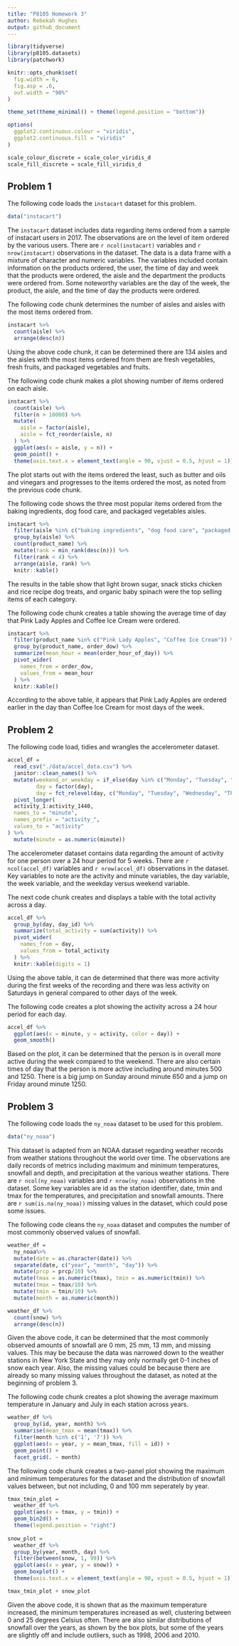```yaml
---
title: "P8105 Homework 3"
author: Rebekah Hughes
output: github_document
---
```



```r
library(tidyverse)
library(p8105.datasets)
library(patchwork)

knitr::opts_chunk$set(
  fig.width = 6,
  fig.asp = .6,
  out.width = "90%"
)

theme_set(theme_minimal() + theme(legend.position = "bottom"))

options(
  ggplot2.continuous.colour = "viridis",
  ggplot2.continuous.fill = "viridis"
)

scale_colour_discrete = scale_color_viridis_d
scale_fill_discrete = scale_fill_viridis_d
```

## Problem 1

The following code loads the `instacart` dataset for this problem.

```r
data("instacart")
```

The `instacart` dataset includes data regarding items ordered from a sample of instacart users in 2017. The observations are on the level of item ordered by the various users. There are `r ncol(instacart)` variables and `r nrow(instacart)` observations in the dataset. The data is a data frame with a mixture of character and numeric variables. The variables included contain information on the products ordered, the user, the time of day and week that the products were ordered, the aisle and the department the products were ordered from. Some noteworthy variables are the day of the week, the product, the aisle, and the time of day the products were ordered.


The following code chunk determines the number of aisles and aisles with the most items ordered from.

```r
instacart %>%
  count(aisle) %>% 
  arrange(desc(n))
```

Using the above code chunk, it can be determined there are 134 aisles and the aisles with the most items ordered from them are fresh vegetables, fresh fruits, and packaged vegetables and fruits.


The following code chunk makes a plot showing number of items ordered on each aisle.

```r
instacart %>%
  count(aisle) %>% 
  filter(n > 10000) %>% 
  mutate(
    aisle = factor(aisle),
    aisle = fct_reorder(aisle, n)
  ) %>% 
  ggplot(aes(x = aisle, y = n)) +
  geom_point() +
  theme(axis.text.x = element_text(angle = 90, vjust = 0.5, hjust = 1))
```

The plot starts out with the items ordered the least, such as butter and oils and vinegars and progresses to the items ordered the most, as noted from the previous code chunk.


The following code shows the three most popular items ordered from the baking ingredients, dog food care, and packaged vegetables aisles.

```r
instacart %>% 
  filter(aisle %in% c("baking ingredients", "dog food care", "packaged vegetables fruits")) %>% 
  group_by(aisle) %>% 
  count(product_name) %>% 
  mutate(rank = min_rank(desc(n))) %>% 
  filter(rank < 4) %>% 
  arrange(aisle, rank) %>% 
  knitr::kable()
```

The results in the table show that light brown sugar, snack sticks chicken and rice recipe dog treats, and organic baby spinach were the top selling items of each category.


The following code chunk creates a table showing the average time of day that Pink Lady Apples and Coffee Ice Cream were ordered.

```r
instacart %>% 
  filter(product_name %in% c("Pink Lady Apples", "Coffee Ice Cream")) %>% 
  group_by(product_name, order_dow) %>% 
  summarize(mean_hour = mean(order_hour_of_day)) %>% 
  pivot_wider(
    names_from = order_dow,
    values_from = mean_hour
  ) %>% 
  knitr::kable()
```

According to the above table, it appears that Pink Lady Apples are ordered earlier in the day than Coffee Ice Cream for most days of the week.


## Problem 2

The following code load, tidies and wrangles the accelerometer dataset.

```r
accel_df =
  read_csv("./data/accel_data.csv") %>% 
  janitor::clean_names() %>% 
  mutate(weekend_or_weekday = if_else(day %in% c("Monday", "Tuesday", "Wednesday", "Thursday", "Friday"), "weekday", "weekend"),
         day = factor(day),
         day = fct_relevel(day, c("Monday", "Tuesday", "Wednesday", "Thursday", "Friday", "Saturday", "Sunday"))) %>% 
  pivot_longer(
  activity_1:activity_1440,
  names_to = "minute",
  names_prefix = "activity_",
  values_to = "activity"
) %>% 
  mutate(minute = as.numeric(minute))
```

The accelerometer dataset contains data regarding the amount of activity for one person over a 24 hour period for 5 weeks. There are `r ncol(accel_df)` variables and `r nrow(accel_df)` observations in the dataset. Key variables to note are the activity and minute variables, the day variable, the week variable, and the weekday versus weekend variable.


The next code chunk creates and displays a table with the total activity across a day.

```r
accel_df %>% 
  group_by(day, day_id) %>% 
  summarize(total_activity = sum(activity)) %>% 
  pivot_wider(
    names_from = day,
    values_from = total_activity
  ) %>%
  knitr::kable(digits = 1)
```

Using the above table, it can de determined that there was more activity during the first weeks of the recording and there was less activity on Saturdays in general compared to other days of the week.


The following code creates a plot showing the activity across a 24 hour period for each day.

```r
accel_df %>%
  ggplot(aes(x = minute, y = activity, color = day)) +
  geom_smooth()
```

Based on the plot, it can be determined that the person is in overall more active during the week compared to the weekend. There are also certain times of day that the person is more active including around minutes 500 and 1250. There is a big jump on Sunday around minute 650 and a jump on Friday around minute 1250.


## Problem 3

The following code loads the `ny_noaa` dataset to be used for this problem.

```r
data("ny_noaa")
```

This dataset is adapted from an NOAA dataset regarding weather records from weather stations throughout the world over time. The observations are daily records of metrics including maximum and minimum temperatures, snowfall and depth, and precipitation at the various weather stations. There are `r ncol(ny_noaa)` variables and `r nrow(ny_noaa)` observations in the dataset. Some key variables are id as the station identifier, date, tmin and tmax for the temperatures, and precipitation and snowfall amounts. There are `r sum(is.na(ny_noaa))` missing values in the dataset, which could pose some issues.


The following code cleans the `ny_noaa` dataset and computes the number of most commonly observed values of snowfall.

```r
weather_df =
  ny_noaa%>% 
  mutate(date = as.character(date)) %>% 
  separate(date, c("year", "month", "day")) %>% 
  mutate(prcp = prcp/10) %>% 
  mutate(tmax = as.numeric(tmax), tmin = as.numeric(tmin)) %>% 
  mutate(tmax = tmax/10) %>% 
  mutate(tmin = tmin/10) %>% 
  mutate(month = as.numeric(month))

weather_df %>% 
  count(snow) %>% 
  arrange(desc(n))
```

Given the above code, it can be determined that the most commonly observed amounts of snowfall are 0 mm, 25 mm, 13 mm, and missing values. This may be because the data was narrowed down to the weather stations in New York State and they may only normally get 0-1 inches of snow each year. Also, the missing values could be because there are already so many missing values throughout the dataset, as noted at the beginning of problem 3.


The following code chunk creates a plot showing the average maximum temperature in January and July in each station across years.

```r
weather_df %>%
  group_by(id, year, month) %>%
  summarise(mean_tmax = mean(tmax)) %>% 
  filter(month %in% c('1', '7')) %>% 
  ggplot(aes(x = year, y = mean_tmax, fill = id)) +
  geom_point() +
  facet_grid(. ~ month)
```



The following code chunk creates a two-panel plot showing the maximum and minimum temperatures for the dataset and the distribution of snowfall values between, but not including, 0 and 100 mm seperately by year.

```r
tmax_tmin_plot =
  weather_df %>% 
  ggplot(aes(x = tmax, y = tmin)) +
  geom_bin2d() +
  theme(legend.position = "right")
  
snow_plot =
  weather_df %>% 
  group_by(year, month, day) %>% 
  filter(between(snow, 1, 99)) %>% 
  ggplot(aes(x = year, y = snow)) +
  geom_boxplot() +
  theme(axis.text.x = element_text(angle = 90, vjust = 0.5, hjust = 1))

tmax_tmin_plot + snow_plot
```

Given the above code, it is shown that as the maximum temperature increased, the minimum temperatures increased as well, clustering between 0 and 25 degrees Celsius often. There are also similar distributions of snowfall over the years, as shown by the box plots, but some of the years are slightly off and include outliers, such as 1998, 2006 and 2010.
